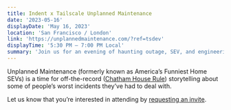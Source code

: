 ```yaml
---
title: Indent x Tailscale Unplanned Maintenance
date: '2023-05-16'
displayDate: 'May 16, 2023'
location: 'San Francisco / London'
link: 'https://unplannedmaintenance.com/?ref=tsdev'
displayTime: '5:30 PM – 7:00 PM Local'
summary: 'Join us for an evening of haunting outage, SEV, and engineering disaster stories. It’s off the record, and unrecorded, so you’ll just have to be there.'
---
```


Unplanned Maintenance (formerly known as America’s Funniest Home SEVs) is a time for off-the-record (<a href="https://en.wikipedia.org/wiki/Chatham_House_Rule">Chatham House Rule</a>) storytelling about some of people’s worst incidents they’ve had to deal with.

Let us know that you’re interested in attending by <a href="https://unplannedmaintenance.com/?ref=tsdev">requesting an invite</a>.
